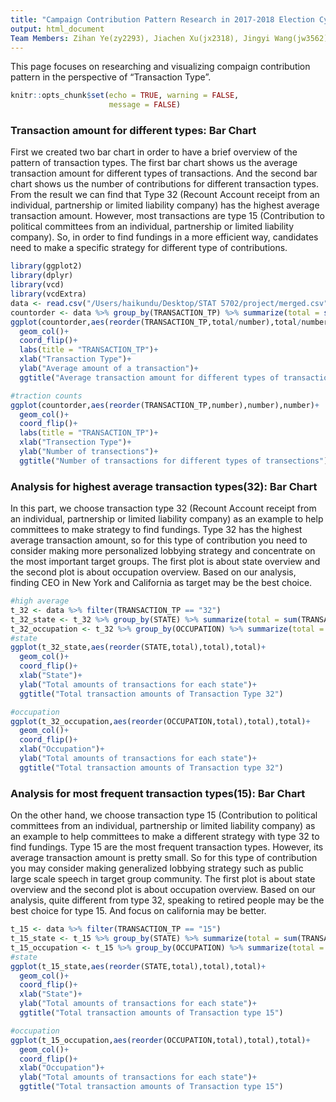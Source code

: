 ```yaml
---
title: "Campaign Contribution Pattern Research in 2017-2018 Election Cycle - Transaction Type"
output: html_document
Team Members: Zihan Ye(zy2293), Jiachen Xu(jx2318), Jingyi Wang(jw3562), Haikun Du(hd2377)
---
```

This page focuses on researching and visualizing compaign contribution pattern in the perspective of "Transaction Type".

```r
knitr::opts_chunk$set(echo = TRUE, warning = FALSE,
                      message = FALSE)
```

### Transaction amount for different types: Bar Chart

First we created two bar chart in order to have a brief overview of the pattern of transaction types. The first bar chart shows us the average transaction amount for different types of transactions. And the second bar chart shows us the number of contributions for different transaction types. From the result we can find that Type 32 (Recount Account receipt from an individual, partnership or limited liability company) has the highest average transaction amount. However, most transactions are type 15 (Contribution to political committees from an individual, partnership or limited liability company). So, in order to find fundings in a more efficient way, candidates need to make a specific strategy for different type of contributions. 

```r
library(ggplot2)
library(dplyr)
library(vcd)
library(vcdExtra)
data <- read.csv("/Users/haikundu/Desktop/STAT 5702/project/merged.csv")
countorder <- data %>% group_by(TRANSACTION_TP) %>% summarize(total = sum(TRANSACTION_AMT),number = n())
ggplot(countorder,aes(reorder(TRANSACTION_TP,total/number),total/number))+
  geom_col()+
  coord_flip()+
  labs(title = "TRANSACTION_TP")+
  xlab("Transaction Type")+
  ylab("Average amount of a transaction")+
  ggtitle("Average transaction amount for different types of transactions")
```

```r
#traction counts
ggplot(countorder,aes(reorder(TRANSACTION_TP,number),number),number)+
  geom_col()+
  coord_flip()+
  labs(title = "TRANSACTION_TP")+
  xlab("Transection Type")+
  ylab("Number of transections")+
  ggtitle("Number of transactions for different types of transections")
```

### Analysis for highest average transaction types(32): Bar Chart
In this part, we choose transaction type 32 (Recount Account receipt from an individual, partnership or limited liability company) as an example to help committees to make strategy to find fundings. Type 32 has the highest average transaction amount, so for this type of contribution you need to consider making more personalized lobbying strategy and concentrate on the most important target groups. The first plot is about state overview and the second plot is about occupation overview. Based on our analysis, finding CEO in New York and California as target may be the best choice.

```r
#high average
t_32 <- data %>% filter(TRANSACTION_TP == "32")
t_32_state <- t_32 %>% group_by(STATE) %>% summarize(total = sum(TRANSACTION_AMT),number = n()) %>% filter(total > 200000)
t_32_occupation <- t_32 %>% group_by(OCCUPATION) %>% summarize(total = sum(TRANSACTION_AMT),number = n()) %>% filter(total > 150000)
#state
ggplot(t_32_state,aes(reorder(STATE,total),total),total)+
  geom_col()+
  coord_flip()+
  xlab("State")+
  ylab("Total amounts of transactions for each state")+
  ggtitle("Total transaction amounts of Transaction Type 32")
```

```r
#occupation
ggplot(t_32_occupation,aes(reorder(OCCUPATION,total),total),total)+
  geom_col()+
  coord_flip()+
  xlab("Occupation")+
  ylab("Total amounts of transactions for each state")+
  ggtitle("Total transaction amounts of Transaction type 32")
```

### Analysis for most frequent transaction types(15): Bar Chart

On the other hand, we choose transaction type 15 (Contribution to political committees from an individual, partnership or limited liability company) as an example to help committees to make a different strategy with type 32 to find fundings. Type 15 are the most frequent transaction types. However, its average transaction amount is pretty small. So for this type of contribution 
you may consider making generalized lobbying strategy such as public large scale speech in target group community. The first plot is about state overview and the second plot is about occupation overview. Based on our analysis, quite different from type 32, speaking to retired people may be the best choice for type 15. And focus on california may be better.

```r
t_15 <- data %>% filter(TRANSACTION_TP == "15")
t_15_state <- t_15 %>% group_by(STATE) %>% summarize(total = sum(TRANSACTION_AMT),number = n()) %>% filter(total > 2000000)
t_15_occupation <- t_15 %>% group_by(OCCUPATION) %>% summarize(total = sum(TRANSACTION_AMT),number = n()) %>% filter(total > 2000000)
#state
ggplot(t_15_state,aes(reorder(STATE,total),total),total)+
  geom_col()+
  coord_flip()+
  xlab("State")+
  ylab("Total amounts of transactions for each state")+
  ggtitle("Total transaction amounts of Transaction type 15")
```

```r
#occupation
ggplot(t_15_occupation,aes(reorder(OCCUPATION,total),total),total)+
  geom_col()+
  coord_flip()+
  xlab("Occupation")+
  ylab("Total amounts of transactions for each state")+
  ggtitle("Total transaction amounts of Transaction type 15")
```